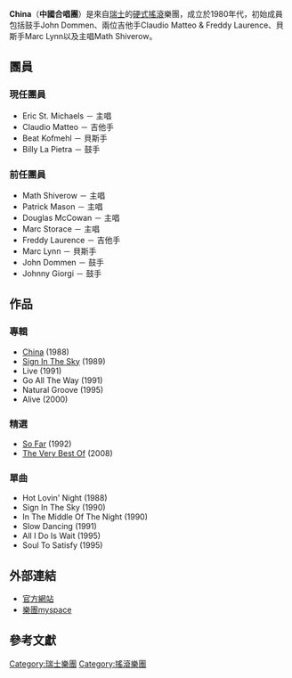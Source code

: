 {{distinguish|中国乐队}}
{{Infobox musical artist  <!-- See Wikipedia:WikiProject Musicians -->
| Name            = China
| Img             = 
| Img_capt        = 
| Img_size        = 
| Landscape       = 
| Background      =group_or_band 
| Alias           = 
| Origin          = [[瑞士|瑞士]]
| Genre           = [[旋律搖滾|旋律搖滾]]<ref>{{cite web |url=http://www.rockdetector.com/artist/switzerland/china |title=存档副本 |accessdate=2014-09-05 |deadurl=yes |archiveurl=https://web.archive.org/web/20140729200300/http://www.rockdetector.com/artist/switzerland/china |archivedate=2014-07-29 }}</ref>
| Years_active    = 1985-1995, 2000, 2007-至今
| Label           = 
| Associated_acts = [[Killer_(band)|Killer]], [[Bloody_Six_(band)|Bloody Six]], [[Crown_(band)|Crown]], [[Krokus_(band)|Krokus]], [[Windfields_(band)|Windfields]], [[Acoustical_Mountain_(band)|Acoustical Mountain]], [[Gotthard_(band)|Gotthard]]
| URL             = [http://www.chinamusic.ch chinamusic.ch]
| Current_members = Eric St. Michaels<br />Claudio Matteo<br />Beat Kofmehl<br />Billy La Pietra
| Past_members    = See: [[#前任團員|前任團員]]
}}
'''China'''（'''中國合唱團'''）是來自[[瑞士|瑞士]]的[[硬式搖滾|硬式搖滾]]樂團，成立於1980年代，初始成員包括鼓手John Dommen、兩位吉他手Claudio Matteo & Freddy Laurence、貝斯手Marc Lynn以及主唱Math Shiverow。

== 團員 ==
=== 現任團員 ===

* Eric St. Michaels － 主唱
* Claudio Matteo － 吉他手
* Beat Kofmehl － 貝斯手
* Billy La Pietra － 鼓手

=== 前任團員 ===

* Math Shiverow － 主唱
* Patrick Mason － 主唱
* Douglas McCowan － 主唱
* Marc Storace － 主唱
* Freddy Laurence － 吉他手
* Marc Lynn － 貝斯手
* John Dommen － 鼓手
* Johnny Giorgi － 鼓手

== 作品 ==

=== 專輯 ===

* [[China_(China_album)|China]] (1988)
* [[Sign_In_The_Sky_China_album)|Sign In The Sky]] (1989)
* Live (1991)
* Go All The Way (1991)
* Natural Groove (1995)
* Alive (2000)

=== 精選 ===

* [[So_Far_(China_album)|So Far]] (1992)
* [[The_Very_Best_Of_(China_album)|The Very Best Of]] (2008)

=== 單曲 ===

* Hot Lovin' Night (1988)
* Sign In The Sky (1990)
* In The Middle Of The Night (1990)
* Slow Dancing (1991)
* All I Do Is Wait (1995)
* Soul To Satisfy (1995)

== 外部連結 ==

* [http://www.chinamusic.ch 官方網站]{{Wayback|url=http://www.chinamusic.ch/ |date=20200919233759 }}{{en}}
* [http://www.myspace.com/chinamusic 樂團myspace]{{Wayback|url=http://www.myspace.com/chinamusic |date=20080722070841 }} 
== 參考文獻 ==

{{reflist}}
{{en}}

[[Category:瑞士樂團|Category:瑞士樂團]]
[[Category:搖滾樂團|Category:搖滾樂團]]